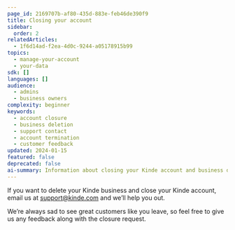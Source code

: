 ```yaml
---
page_id: 2169707b-af80-435d-883e-feb46de390f9
title: Closing your account
sidebar:
  order: 2
relatedArticles:
  - 1f6d14ad-f2ea-4d0c-9244-a05178915b99
topics:
  - manage-your-account
  - your-data
sdk: []
languages: []
audience:
  - admins
  - business owners
complexity: beginner
keywords:
  - account closure
  - business deletion
  - support contact
  - account termination
  - customer feedback
updated: 2024-01-15
featured: false
deprecated: false
ai-summary: Information about closing your Kinde account and business deletion process through support contact.
---
```


If you want to delete your Kinde business and close your Kinde account, email us at [support@kinde.com](mailto:support@kinde.com) and we’ll help you out.

We’re always sad to see great customers like you leave, so feel free to give us any feedback along with the closure request.
